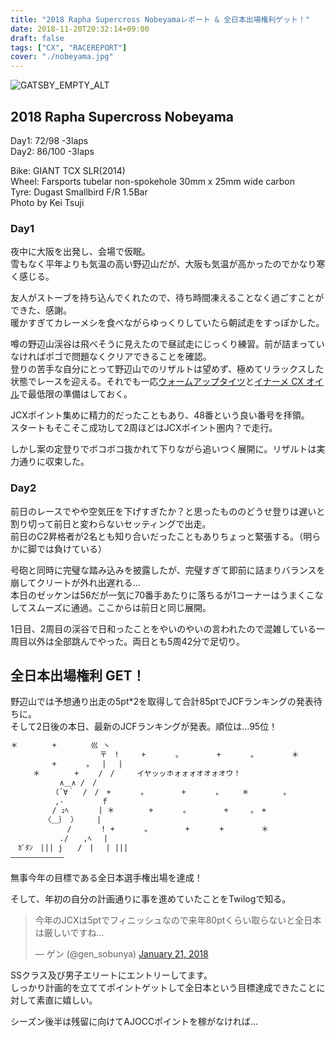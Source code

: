 ---
title: "2018 Rapha Supercross Nobeyamaレポート & 全日本出場権利ゲット！"
date: 2018-11-20T20:32:14+09:00
draft: false
tags: ["CX", "RACEREPORT"]
cover: "./nobeyama.jpg"
---

![GATSBY_EMPTY_ALT](./nobeyama.jpg)

## 2018 Rapha Supercross Nobeyama

Day1: 72/98 -3laps  
Day2: 86/100 -3laps

Bike: GIANT TCX SLR(2014)  
Wheel: Farsports tubelar non-spokehole 30mm x 25mm wide carbon  
Tyre: Dugast Smallbird F/R 1.5Bar  
Photo by Kei Tsuji

### Day1

夜中に大阪を出発し、会場で仮眠。  
雪もなく平年よりも気温の高い野辺山だが、大阪も気温が高かったのでかなり寒く感じる。

友人がストーブを持ち込んでくれたので、待ち時間凍えることなく過ごすことができた、感謝。  
暖かすぎてカレーメシを食べながらゆっくりしていたら朝試走をすっぽかした。

噂の野辺山渓谷は飛べそうに見えたので昼試走にじっくり練習。前が詰まっていなければポゴで問題なくクリアできることを確認。  
登りの苦手な自分にとって野辺山でのリザルトは望めず、極めてリラックスした状態でレースを迎える。それでも一応[ウォームアップタイツ](https://rover.ebay.com/rover/1/711-53200-19255-0/1?ff3=4&toolid=11800&pub=5575336615&campid=5338191852&mpre=https%3A%2F%2Fwww.ebay.com%2Fitm%2F162244070914%3F_sp%3Dp2488211.m41214.l9765%26_trkparms%3Ditemid%253A162244070914)と[イナーメ CX オイル](https://amzn.to/2QSg0TY)で最低限の準備はしておく。

JCXポイント集めに精力的だったこともあり、48番という良い番号を拝領。  
スタートもそこそこ成功して2周ほどはJCXポイント圏内？で走行。

しかし案の定登りでボコボコ抜かれて下りながら追いつく展開に。リザルトは実力通りに収束した。

### Day2

前日のレースでやや空気圧を下げすぎたか？と思ったもののどうせ登りは遅いと割り切って前日と変わらないセッティングで出走。  
前日のC2昇格者が2名とも知り合いだったこともありちょっと緊張する。（明らかに脚では負けている）

号砲と同時に完璧な踏み込みを披露したが、完璧すぎて即前に詰まりバランスを崩してクリートが外れ出遅れる…  
本日のゼッケンは56だが一気に70番手あたりに落ちるが1コーナーはうまくこなしてスムーズに通過。ここからは前日と同じ展開。

1日目、2周目の渓谷で日和ったことをやいのやいの言われたので混雑している一周目以外は全部跳んでやった。両日とも5周42分で足切り。

## 全日本出場権利 GET！

野辺山では予想通り出走の5pt\*2を取得して合計85ptでJCFランキングの発表待ちに。  
そして2日後の本日、最新のJCFランキングが発表。順位は…95位！

```txt
＊　 　　　+　　 　　巛 ヽ
　　　　　　　　　　　　〒　!　　　+　　　　。　　　　　+　　　　。　　　　　＊　 　　　。
　 　　　　+　　　　。　 | 　|
　　　＊　 　　　+　　 /　/　　　イヤッッホォォォオオォオウ！
　　　　　　 ∧＿∧ /　/
　　　　　　（´∀｀　/　/　+　　　　。　　　　　+　　　　。　　　＊　 　　　。
　　　　　　,-　　　　　ｆ
　　　　　 / ｭﾍ　　　　| ＊　 　　　+　　　　。　　　　　+　　　。　+
　　　　　〈＿｝ ）　　　|
　　　　　　　 /　　　　! +　　　　。　　　　　+　　　　+　　　　　＊
　　　　　　 ./　　,ﾍ　 |
　ｶﾞﾀﾝ　||| j　　/　|　 | |||
――――――――――――
```

無事今年の目標である全日本選手権出場を達成！

そして、年初の自分の計画通りに事を進めていたことをTwilogで知る。

<blockquote class="twitter-tweet"><p lang="ja" dir="ltr">今年のJCXは5ptでフィニッシュなので来年80ptくらい取らないと全日本は厳しいですね…</p>&mdash; ゲン (@gen_sobunya) <a href="https://twitter.com/gen_sobunya/status/955040608325808129?ref_src=twsrc%5Etfw">January 21, 2018</a></blockquote>

SSクラス及び男子エリートにエントリーしてます。  
しっかり計画的を立ててポイントゲットして全日本という目標達成できたことに対して素直に嬉しい。

シーズン後半は残留に向けてAJOCCポイントを稼がなければ…

<LinkBox isAmazonLink url="https://www.amazon.co.jp/dp/B019FM9MQ6/" />
